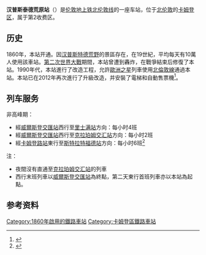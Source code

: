 {{Infobox London station
| name = Hampstead Heath
| image_name = Hampstead Heath stn look west.JPG
| locale = [[汉普斯特德|汉普斯特德]]
| borough = [[卡姆登区|卡姆登区]]
| manager = [[伦敦地上铁|伦敦地上铁]]
| owner = [[英国国营铁路公司|英国国营铁路公司]]
| symbol = overground
| gridref =
| railcode = HDH
| platforms = 2
| fare_zone = 2
<!--
| railexits0405 = {{pad|1em}} 0.334
| railexits0506 = {{increase}} 0.388
| railexits0607 = {{increase}} 1.102
| railexits0708 = {{decrease}} 0.824
| railexits0809 = {{increase}} 0.858-->
| railexits0910 = {{decrease}} 0.847
| railexits1011 = {{increase}} 1.380
| railexits1112 = {{increase}} 2.154
| railexits1213 = {{increase}} 2.718
| railexits1314 = {{increase}} 3.058
| latitude = 51.5553
| longitude = -0.1654
| events1  = 营业中
| years1 = 1860
| access = yes
| access_note = <ref>{{Cite map/London Overground Map}}</ref><ref>{{Cite map/Standard Tube Map}}</ref><ref>{{citation step free tube map}}</ref>
| dft_category = D
}}

'''汉普斯泰德荒原站'''（{{lang-en|Hampstead Heath railway station}}）是[[伦敦地上铁|伦敦地上铁]][[北伦敦线|北伦敦线]]的一座车站，位于[[北伦敦|北伦敦]]的[[卡姆登区|卡姆登区]]，属于第2收费区。

==历史==
1860年，本站开通。因[[汉普斯特德荒野|汉普斯特德荒野]]的景區存在，在19世紀，平均每天有10萬人使用該車站。[[第二次世界大戰|第二次世界大戰]]期間，本站曾遭到轟炸，在戰爭結束后修復了本站。1990年代，本站進行了改造工程，允許[[歐洲之星|歐洲之星]]列車使用[[北倫敦線|北倫敦線]]通過本站。本站已在2012年再次進行了升級改造，并安裝了電梯和自動售票機<ref name="LOlifts">{{cite news|url=http://www.tfl.gov.uk/corporate/media/newscentre/archive/22020.aspx|title=Mayor hails successful bid to make more London Overground stations step free|date=8 December 2011|publisher=TfL|accessdate=3 April 2012|archive-date=2012-05-02|archive-url=https://web.archive.org/web/20120502055443/http://www.tfl.gov.uk/corporate/media/newscentre/archive/22020.aspx|dead-url=no}}</ref>。

==列车服务==
非高峰期：
*經[[威爾斯登交匯站|威爾斯登交匯站]]西行至[[里士满站|里士满站]]方向：每小时4班
*經[[威爾斯登交匯站|威爾斯登交匯站]]西行至[[克拉珀姆交汇站|克拉珀姆交汇站]]方向：每小时2班
*經[[卡姆登路站|卡姆登路站]]東行至[[斯特拉特福德站|斯特拉特福德站]]方向：每小时6班<ref>{{NRtimes|May 2016|59}}</ref>

注：
*夜間沒有直通至[[克拉珀姆交汇站|克拉珀姆交汇站]]的列車
*西行末班列車以[[威爾斯登交匯站|威爾斯登交匯站]]為終點，第二天東行首班列車亦以本站為起點。

==参考资料==
{{reflist}}

{{倫敦地上鐵北倫敦線}}

{{DEFAULTSORT:Hampstead Heath}}
[[Category:1860年啟用的鐵路車站|Category:1860年啟用的鐵路車站]]
[[Category:卡姆登區鐵路車站|Category:卡姆登區鐵路車站]]